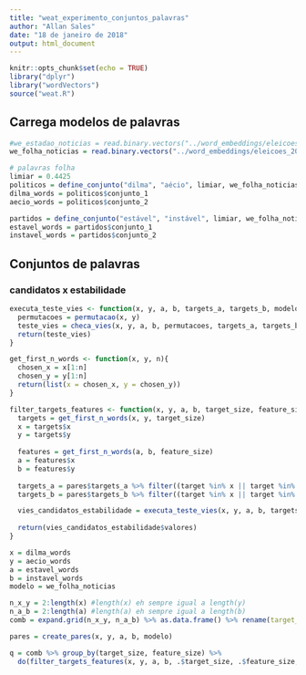 ```yaml
---
title: "weat_experimento_conjuntos_palavras"
author: "Allan Sales"
date: "18 de janeiro de 2018"
output: html_document
---
```


```r
knitr::opts_chunk$set(echo = TRUE)
library("dplyr")
library("wordVectors")
source("weat.R")
```

## Carrega modelos de palavras
```r
#we_estadao_noticias = read.binary.vectors("../word_embeddings/eleicoes_2014/embeddings/estadao_noticias_eleicao_2014.bin")
we_folha_noticias = read.binary.vectors("../word_embeddings/eleicoes_2014/embeddings/folha_noticias_eleicao_2014.bin")
```

```r
# palavras folha
limiar = 0.4425
politicos = define_conjunto("dilma", "aécio", limiar, we_folha_noticias)
dilma_words = politicos$conjunto_1
aecio_words = politicos$conjunto_2

partidos = define_conjunto("estável", "instável", limiar, we_folha_noticias)
estavel_words = partidos$conjunto_1
instavel_words = partidos$conjunto_2
```


## Conjuntos de palavras
### candidatos x estabilidade
```r
executa_teste_vies <- function(x, y, a, b, targets_a, targets_b, modelo){
  permutacoes = permutacao(x, y)
  teste_vies = checa_vies(x, y, a, b, permutacoes, targets_a, targets_b, modelo)
  return(teste_vies)
}

get_first_n_words <- function(x, y, n){
  chosen_x = x[1:n]
  chosen_y = y[1:n]
  return(list(x = chosen_x, y = chosen_y))
}

filter_targets_features <- function(x, y, a, b, target_size, feature_size, pares, modelo){
  targets = get_first_n_words(x, y, target_size)
  x = targets$x
  y = targets$y
  
  features = get_first_n_words(a, b, feature_size)
  a = features$x
  b = features$y
  
  targets_a = pares$targets_a %>% filter((target %in% x || target %in% y) && (feature %in% a)) 
  targets_b = pares$targets_b %>% filter((target %in% x || target %in% y) && (feature %in% b)) 

  vies_candidatos_estabilidade = executa_teste_vies(x, y, a, b, targets_a, targets_b, modelo)  
  
  return(vies_candidatos_estabilidade$valores)
}

x = dilma_words
y = aecio_words
a = estavel_words
b = instavel_words
modelo = we_folha_noticias

n_x_y = 2:length(x) #length(x) eh sempre igual a length(y)
n_a_b = 2:length(a) #length(a) eh sempre igual a length(b)
comb = expand.grid(n_x_y, n_a_b) %>% as.data.frame() %>% rename(target_size = Var1, feature_size = Var2)

pares = create_pares(x, y, a, b, modelo)

q = comb %>% group_by(target_size, feature_size) %>%
  do(filter_targets_features(x, y, a, b, .$target_size, .$feature_size, pares, modelo))
```